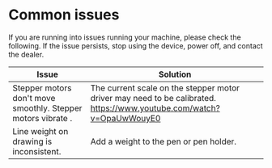 # Common issues

If you are running into issues running your machine, please check the following. If the issue persists, stop using the device, power off, and contact the dealer.

| Issue                                                        | Solution                                                                                                             |
| ------------------------------------------------------------ | -------------------------------------------------------------------------------------------------------------------- |
| Stepper motors don't move smoothly. Stepper motors vibrate . | The current scale on the stepper motor driver may need to be calibrated. https://www.youtube.com/watch?v=OpaUwWouyE0 |
| Line weight on drawing is inconsistent.                      | Add a weight to the pen or pen holder.                                                                               |

